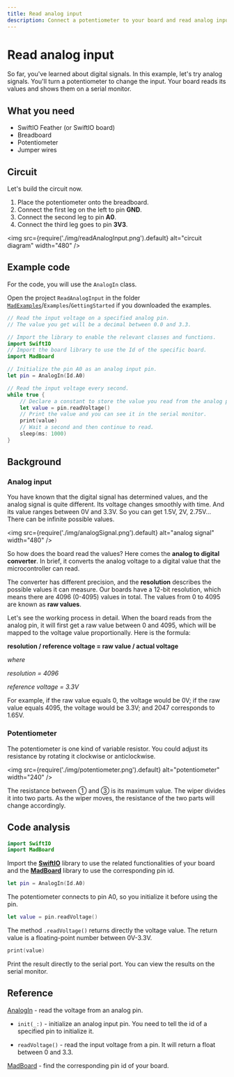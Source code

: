 ```yaml
---
title: Read analog input
description: Connect a potentiometer to your board and read analog input values. Then view the results on the serial monitor.
---
```


# Read analog input

So far, you've learned about digital signals. In this example, let's try analog signals. You'll turn a potentiometer to change the input. Your board reads its values and shows them on a serial monitor.


## What you need

- SwiftIO Feather (or SwiftIO board)
- Breadboard
- Potentiometer
- Jumper wires

## Circuit

Let's build the circuit now.

1. Place the potentiometer onto the breadboard.
2. Connect the first leg on the left to pin **GND**.
3. Connect the second leg to pin **A0**.
4. Connect the third leg goes to pin **3V3**.


<img
  src={require('./img/readAnalogInput.png').default}
  alt="circuit diagram" width="480"
/>

## Example code

For the code, you will use the `AnalogIn` class.

Open the project `ReadAnalogInput` in the folder [`MadExamples`](https://github.com/madmachineio/MadExamples)/`Examples`/`GettingStarted` if you downloaded the examples.

```swift
// Read the input voltage on a specified analog pin. 
// The value you get will be a decimal between 0.0 and 3.3.

// Import the library to enable the relevant classes and functions.
import SwiftIO
// Import the board library to use the Id of the specific board.
import MadBoard

// Initialize the pin A0 as an analog input pin.
let pin = AnalogIn(Id.A0)

// Read the input voltage every second.
while true {
    // Declare a constant to store the value you read from the analog pin.
    let value = pin.readVoltage()
    // Print the value and you can see it in the serial monitor.
    print(value)
    // Wait a second and then continue to read.
    sleep(ms: 1000)
}
```


## Background

### Analog input


You have known that the digital signal has determined values, and the analog signal is quite different. Its voltage changes smoothly with time. And its value ranges between 0V and 3.3V. So you can get 1.5V, 2V, 2.75V... There can be infinite possible values.


<img
  src={require('./img/analogSignal.png').default}
  alt="analog signal" width="480"
/>


So how does the board read the values? Here comes the **analog to digital converter**. In brief, it converts the analog voltage to a digital value that the microcontroller can read. 

The converter has different precision, and the **resolution** describes the possible values it can measure. Our boards have a 12-bit resolution, which means there are 4096 (0-4095) values in total. The values from 0 to 4095 are known as **raw values**.

Let's see the working process in detail. When the board reads from the analog pin, it will first get a raw value between 0 and 4095, which will be mapped to the voltage value proportionally. Here is the formula:

**resolution / reference voltage = raw value / actual voltage**

_where_

_resolution = 4096_ 

_reference voltage = 3.3V_

For example, if the raw value equals 0, the voltage would be 0V; if the raw value equals 4095, the voltage would be 3.3V; and 2047 corresponds to 1.65V.

### Potentiometer

The potentiometer is one kind of variable resistor. You could adjust its resistance by rotating it clockwise or anticlockwise.


<img
  src={require('./img/potentiometer.png').default}
  alt="potentiometer" width="240"
/>

The resistance between ① and ③ is its maximum value. The wiper divides it into two parts. As the wiper moves, the resistance of the two parts will change accordingly.

## Code analysis

```swift
import SwiftIO
import MadBoard
```
Import the [**SwiftIO**](https://github.com/madmachineio/SwiftIO) library to use the related functionalities of your board and the [**MadBoard**](https://github.com/madmachineio/MadBoards) library to use the corresponding pin id.

```swift
let pin = AnalogIn(Id.A0)
```
The potentiometer connects to pin A0, so you initialize it before using the pin.

```swift
let value = pin.readVoltage()
```
The method `.readVoltage()` returns directly the voltage value. The return value is a floating-point number between 0V-3.3V. 

``` swift
print(value)
```

Print the result directly to the serial port. You can view the results on the serial monitor.


## Reference

[AnalogIn](https://madmachineio.github.io/SwiftIO/documentation/swiftio/analogin) - read the voltage from an analog pin.

- `init(_:)` - initialize an analog input pin. You need to tell the id of a specified pin to initialize it.

- `readVoltage()` - read the input voltage from a pin. It will return a float between 0 and 3.3.

[MadBoard](https://github.com/madmachineio/MadBoards) - find the corresponding pin id of your board.
